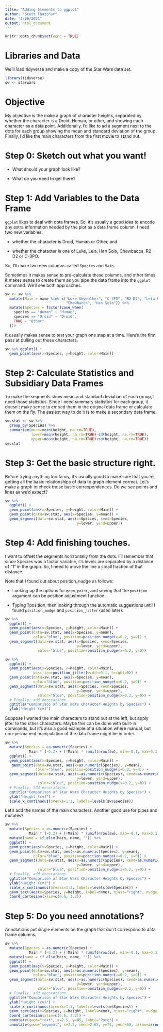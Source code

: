 ```yaml
---
title: "Adding Elements to ggplot"
author: "Scott Thatcher"
date: "3/28/2021"
output: html_document
---
```


```r
knitr::opts_chunk$set(echo = TRUE)
```

# Libraries and Data

We'll load tidyverse and make a copy of the Star Wars data set.

```r
library(tidyverse)
sw <- starwars
```

# Objective

My objective is the make a graph of character heights, separated by whether
the character is a Droid, Human, or other, and showing each character as a
data point. Additionally, I'd like to ad a segment next to the dots for each
group showing the mean and standard deviation of the group. Finally, I'd like
the main characters from the first movie to stand out.

# Step 0: Sketch out what you want!

- What should your graph look like?

- What do you need to get there?

# Step 1: Add Variables to the Data Frame

`ggplot` likes to deal with data frames. So, it's usually a good idea to
encode any extra information needed by the plot as a data frame column. I need
two new variables:

- whether the character is Droid, Human or Other, and 

- whether the character is one of Luke, Leia, Han Solo, Chewbacca,
  R2-D2 or C-3PO.

So, I'll make two new columns called `Species` and `Main`.

Sometimes it makes sense to pre-calculate these columns, and other times it
makes sense to create them as you pipe the data frame into the `ggplot` 
command. We'll see both approaches.

```r
sw <- sw %>%
  mutate(Main = name %in% c("Luke Skywalker", "C-3PO", "R2-D2", "Leia Organa",
                            "Chewbacca", "Han Solo")) %>% 
  mutate(Species = factor(case_when(
    species == "Human" ~ "Human",
    species == "Droid" ~ "Droid",
    TRUE ~ "Other"
  )))
```

It usually makes sense to test your graph one step at a time. Here's the first
pass at pulling out those characters.

```r
sw %>% ggplot() +
  geom_point(aes(x=Species, y=height, color=Main))
```



# Step 2: Calculate Statistics and Subsidiary Data Frames

To make the segments show mean and standard deviation of each group, I need
those statistics. Since I need summary statistics for each group, it doesn't
make sense to embed them in the original data frame or calculate them on
the fly. The easiest way to do it is to make a secondary data frame.

```r
sw.stat <- sw %>%
  group_by(Species) %>%
  summarize(mean=mean(height, na.rm=TRUE),
            lower=mean(height, na.rm=TRUE)-sd(height, na.rm=TRUE),
            upper=mean(height, na.rm=TRUE)+sd(height, na.rm=TRUE))
sw.stat
```

# Step 3: Get the basic structure right.

Before trying anything too fancy, it's usually good to make sure that you're
getting all the basic relationships of data to graph element correct. Let's
make a graph to check those basic correspondences. Do we see points and lines
as we'd expect?

```r
sw %>%
  ggplot() +
  geom_point(aes(x=Species, y=height, color=Main)) +
  geom_point(data=sw.stat, aes(x=Species, y=mean)) +
  geom_segment(data=sw.stat, aes(x=Species, xend=Species,
                                 y=lower, yend=upper)) 
```

# Step 4: Add finishing touches.

I want to offset the segments horizontally from the dots. I'll remember that
since Species was a factor variable, it's levels are separated by a distance
of "1" in the graph. So, I need to move the line a small fraction of that
distance.

Note that I found out about position_nudge as follows:

- Looking up the options for `geom_point`, and seeing that the
  `position` argument can be position adjustment function.

- Typing ?position, then looking through the automatic suggestions 
  until I found `position_nudge` and `position_jitter` (used later).
 
```r
sw %>%
  ggplot() +
  geom_point(aes(x=Species, y=height, color=Main)) +
  geom_point(data=sw.stat, aes(x=Species, y=mean),
             color="blue", position=position_nudge(x=0.2, y=0)) +
  geom_segment(data=sw.stat, aes(x=Species, xend=Species,
                                 y=lower, yend=upper),
               color="blue", position=position_nudge(x=0.2, y=0))
```
 

```r
sw %>%
  ggplot() +
  geom_point(aes(x=Species, y=height, color=Main),  
             position=position_jitter(width=0.1, height=0)) +
  geom_point(data=sw.stat, aes(x=Species, y=mean),
             color="blue", position=position_nudge(x=0.2, y=0)) +
  geom_segment(data=sw.stat, aes(x=Species, xend=Species,
                                 y=lower, yend=upper),
               color="blue", position=position_nudge(x=0.2, y=0)) +
  # Finally, add decorations.
  ggtitle("Comparison of Star Wars Character Heights by Species") +
  ylab("Height (cm)")
```

Suppose I wanted the main characters to stand out at the left, but apply
jitter to the other characters. Maybe this can be done with built-in
commands, but it's also a good example of a situation where manual, but
non-permanent manipulation of the data frame might be in order.

```r
sw %>%
  mutate(Species = as.numeric(Species) + 
           Main * (-0.2) + (!Main) * runif(nrow(sw), min=-0.1, max=0.1)) %>%
  ggplot() +
  geom_point(aes(x=Species, y=height, color=Main)) +
   geom_point(data=sw.stat, aes(x=as.numeric(Species), y=mean),
              color="blue", position=position_nudge(x=0.2, y=0)) +
  geom_segment(data=sw.stat, aes(x=as.numeric(Species), xend=as.numeric(Species),
                                 y=lower, yend=upper),
               color="blue", position=position_nudge(x=0.2, y=0)) +
  # Finally, add decorations.
  ggtitle("Comparison of Star Wars Character Heights by Species") +
  ylab("Height (cm)") +
  scale_x_continuous(breaks=1:3, labels=levels(sw$Species))
```
Let's add the names of the main characters. Another good use for pipes and
mutates?

```r
sw %>%
  mutate(Species = as.numeric(Species) + 
           Main * (-0.2) + (!Main) * runif(nrow(sw), min=-0.1, max=0.1)) %>%
  mutate(name = if_else(Main, name, "")) %>%
  ggplot() +
  geom_point(aes(x=Species, y=height, color=Main)) +
  geom_point(data=sw.stat, aes(x=as.numeric(Species), y=mean),
             color="blue", position=position_nudge(x=0.2, y=0)) +
  geom_segment(data=sw.stat, aes(x=as.numeric(Species), xend=as.numeric(Species),
                                 y=lower, yend=upper),
               color="blue", position=position_nudge(x=0.2, y=0)) +
  # Finally, add decorations.
  ggtitle("Comparison of Star Wars Character Heights by Species") +
  ylab("Height (cm)") +
  scale_x_continuous(breaks=1:3, labels=levels(sw$Species)) +
  geom_text(aes(x=Species, y=height, label=name), hjust="right", nudge_x=-0.05) +
  coord_cartesian(xlim=c(0.6, 3.2))
```

# Step 5: Do you need annotations?

Annotations put single elements on the graph that don't correspond to data
frame columns.

```r
sw %>%
  mutate(Species = as.numeric(Species) + 
           Main * (-0.2) + (!Main) * runif(nrow(sw), min=-0.1, max=0.1)) %>%
  mutate(name = if_else(Main, name, "")) %>%
  ggplot() +
  geom_point(aes(x=Species, y=height, color=Main)) +
  geom_point(data=sw.stat, aes(x=as.numeric(Species), y=mean),
             color="blue", position=position_nudge(x=0.2, y=0)) +
  geom_segment(data=sw.stat, aes(x=as.numeric(Species), xend=as.numeric(Species),
                                 y=lower, yend=upper),
               color="blue", position=position_nudge(x=0.2, y=0)) +
  # Finally, add decorations.
  ggtitle("Comparison of Star Wars Character Heights by Species") +
  ylab("Height (cm)") +
  scale_x_continuous(breaks=1:3, labels=levels(sw$Species)) +
  geom_text(aes(x=Species, y=height, label=name), hjust="right", nudge_x=-0.05) +
  coord_cartesian(xlim=c(0.6, 3.2)) +
  annotate(geom="text", x=2.5, y=85, label="Porg") +
  annotate(geom="segment", x=2.5, xend=2.65, y=75, yend=50, arrow=arrow())
```
